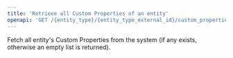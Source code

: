 ```yaml
---
title: 'Retrieve all Custom Properties of an entity'
openapi: 'GET /{entity_type}/{entity_type_external_id}/custom_properties'
---
```


Fetch all entity's Custom Properties from the system (if any exists, otherwise an empty list is returned).
